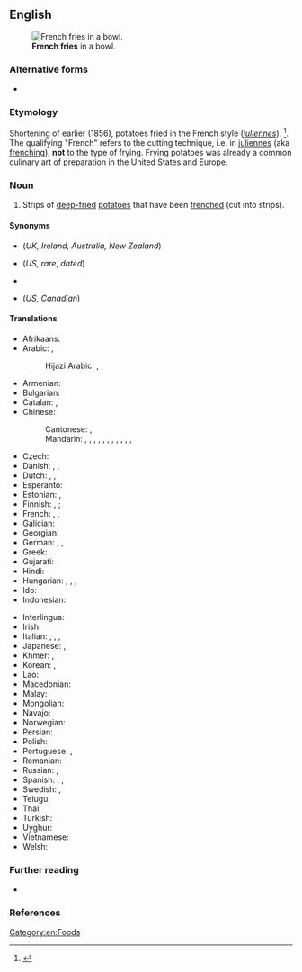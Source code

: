 {{also|French fries}}
==English==
[[Image:Pommes-1.jpg|thumb|'''French fries''' in a bowl.]]

===Alternative forms===
* {{l|en|French fries}}

===Etymology===
Shortening of earlier {{m|it|French-fried potatoes}} (1856), potatoes fried in the French style (''[[julienne|juliennes]]''). <ref>{{R:Etymonline}}</ref>.
The qualifying "French" refers to the cutting technique, i.e. in [[julienne|juliennes]] (aka [[french|frenching]]), '''not''' to the type of frying. Frying potatoes was already a common culinary art of preparation in the United States and Europe.

===Noun===
{{en-plural noun|sg=french fry}}

# {{lb|en|chiefly|North America}} Strips of [[deep-fried]] [[potatoes]] that have been [[frenched]] (cut into strips). {{defdate|from 1903}}
#: {{ux|en|These '''french fries''' are soggy.}}
#: {{ux|en|'''French fries''' are my favorite vegetable dish.}}
#: {{ux|en|He eats too many '''french fries'''.}}
#: {{ux|en|'''French fries''' is a specialty of the house.}}

====Synonyms====
* {{l|en|chips}} (''UK, Ireland, Australia, New Zealand'')
* {{l|en|freedom fries}} (''US, rare'', ''dated'')
* {{l|en|French-fried potatoes}}
* {{l|en|fries}} (''US, Canadian'')

====Translations====
{{trans-top|deep fried strips of potato}}
* Afrikaans: {{t+|af|slaptjips}}
* Arabic: {{t|ar|بَطَاطَا مَقْلِيَّة|f}}, {{t|ar|بَطَاطِس مَقْلِيَّة|f}}
*: Hijazi Arabic: {{t|acw|بطاطس|m|tr=baṭāṭis}}, {{t|acw|بطاطس مقلي|m|tr=baṭāṭis magli}}
* Armenian: {{t+|hy|ֆրի}}
* Bulgarian: {{t|bg|пъ̀ржени карто́фи}}
* Catalan: {{t|ca|patates fregides|f}}, {{t|ca|creïlles fregides|f}}
* Chinese:
*: Cantonese: {{t|yue|薯條|sc=Hani}}, {{t|yue|薯条|tr=syu4 tiu4-2|sc=Hani}}
*: Mandarin: {{t+|cmn|炸薯條|sc=Hani}}, {{t+|cmn|炸薯条|tr=zhàshǔtiáo|sc=Hani}}, {{t|cmn|土豆條|sc=Hani}}, {{t|cmn|土豆条|tr=tǔdòutiáo|sc=Hani}}, {{t|cmn|馬鈴薯條|sc=Hani}}, {{t|cmn|马铃薯条|tr=mǎlíngshǔtiáo|sc=Hani}}, {{t+|cmn|炸土豆條|sc=Hani}}, {{t+|cmn|炸土豆条|tr=zhátǔdòutiáo|sc=Hani}}, {{t+|cmn|薯條|sc=Hani}}, {{t+|cmn|薯条|tr=shǔtiáo|sc=Hani}}, {{t|cmn|法式薯條}}, {{t|cmn|法式薯条|tr=fǎshì shǔtiáo}}
* Czech: {{t+|cs|hranolky|m}}
* Danish: {{t+|da|pomfrit|c}}, {{t+|da|pommes frites|p}}, {{t|da|fritter|p}}
* Dutch: {{qualifier|southern Netherlands|Belgium}} {{t+|nl|friet}}, {{qualifier|northern Netherlands}} {{t+|nl|patat}}, {{qualifier|Belgium}} {{t+|nl|frieten}}
* Esperanto: {{t+|eo|terpomfingroj}}
* Estonian: {{t|et|friikartulid|p}}, {{t|et|friikad|p}}
* Finnish: {{t+|fi|ranskalaiset perunat}}, {{t+|fi|ranskanperunat}}; {{t|fi|ranskikset|p}}
* French: {{t+|fr|frites|f-p}}, {{t+|fr|pommes frites|f-p}}, {{t|fr|pommes allumettes|f-p}}
* Galician: {{t|gl|patacas fritas|f-p}}
* Georgian: {{t-needed|ka}}
* German: {{t+|de|Pommes frites|f-p}}, {{t+|de|Pommes|f-p}}, {{t+|de|Fritten|f-p}}
* Greek: {{t|el|τηγανητές πατάτες}}
* Gujarati: {{t|gu|ફ્રેન્ચ ફ્રાઈસ}}
* Hindi: {{t|hi|फ्रेंच फ्राइज़}}
* Hungarian: {{t+|hu|hasábburgonya}}, {{t+|hu|szalmakrumpli}}, {{t|hu|sült burgonya}}, {{t+|hu|sült krumpli}}
* Ido: {{t|io|potato-fritajo}}
* Indonesian: {{t|id|kentang goreng}}
{{trans-mid}}
* Interlingua: {{t|ia|patatas frite}}
* Irish: {{t|ga|sceallóga|f-p}}
* Italian: {{t|it|patata fritta|f}} {{qualifier|colloquial}}, {{t|it|patate fritte|f-p}} {{qualifier|colloquial}}, {{t|it|patatine fritte|f-p}}, {{t|it|patatina fritta|f}}
* Japanese: {{t+|ja|フライドポテト|tr=furaidopoteto|sc=Jpan}}, {{t+|ja|フレンチフライ|tr=furenchifurai|sc=Jpan}}
* Khmer: {{t|km|ដំឡូងបារាំង}}, {{t|km|ដំឡូងបារាំងបំពង}}
* Korean: {{t|ko|감자 튀김}}, {{t|ko|프렌치 프라이}}
* Lao: {{t|lo|ມັນຝຣັ່ງທອດ}}
* Macedonian: {{t|mk|помфри́т|m}}
* Malay: {{t|ms|kentang goreng}}
* Mongolian: {{t|mn|шарсан төмс|sc=Cyrl}}
* Navajo: {{t|nv|nímasii ádaałtsʼóózígo niheeshgizhgo akʼah bee shibézhígíí}}
* Norwegian: {{t|no|pommes frites|m}}
* Persian: {{t|fa|سیب‌زمینی سرخ‌کرده|tr=sib-zamini-ye sorx-karde|sc=fa-Arab}}
* Polish: {{t|pl|frytki|p}}
* Portuguese: {{t|pt|batatas fritas|p}}, {{t+|pt|batatinha frita|f}}
* Romanian: {{t|ro|cartofi prăjiți|m-p}}
* Russian: {{t+|ru|карто́фель фри|m}}, {{t+|ru|чи́псы|m-p}}
* Spanish: {{qualifier|Spain}} {{t|es|patatas fritas|p}}, {{qualifier|Mexico}} {{t+|es|papas fritas|p}}, {{qualifier|Nicaragua}} {{t|es|papitas fritas|p}}
* Swedish: {{t+|sv|pommes frites|c}}, {{t+|sv|strips|p}}
* Telugu: {{t|te|ఫ్రెంచ్ ఫ్రైస్}}
* Thai: {{t|th|มันฝรั่งทอด}}
* Turkish: {{t|tr|patates kızartması}}
* Uyghur: {{t|ug|بەرەڭگە قەلەمچىسى}}
* Vietnamese: {{t|vi|khoai tây chiên|lit=fried western potato}}
* Welsh: {{t+|cy|sglodion}}
{{trans-bottom}}

===Further reading===
* {{projectlink|wikipedia}}

===References===
<references/>

[[Category:en:Foods]]